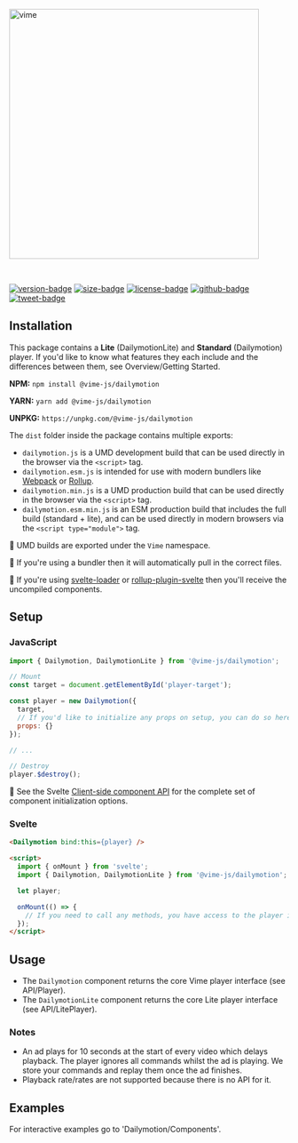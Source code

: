 
<Meta title="Packages/Dailymotion/Getting Started" />

<img
  width="450px"
  alt="vime"
  src="/brand/vime-dailymotion--dark.svg"
/>

<br/>

[![version-badge]][package]
[![size-badge]][size]
[![license-badge]][license]
[![github-badge]][github]
[![tweet-badge]][tweet]

[package]: https://www.npmjs.com/package/@vime-js/dailymotion
[version-badge]: https://img.shields.io/npm/v/@vime-js/dailymotion?style=flat-square
[size]: https://bundlephobia.com/result?p=@vime-js/dailymotion
[size-badge]: https://img.shields.io/bundlephobia/minzip/@vime-js/dailymotion?label=min%2Bgzip
[license]: https://github.com/vime-js/vime/blob/master/LICENSE
[license-badge]: https://img.shields.io/github/license/vime-js/vime?color=blue&style=flat-square
[tweet]: https://twitter.com/intent/tweet?text=Check%20out%20Vime%20%28https%3A%2F%2Fgithub.com%2Fvime-js%2Fvime%29%2C%20it%20makes%20embedding%20and%20using%20media%20players%20for%20the%20web%20simple.%20It%20supports%20Html5%2C%20YouTube%2C%20Dailymotion%2C%20Vimeo%20and%20more%20to%20come%21
[tweet-badge]: https://img.shields.io/twitter/url?style=social&url=https%3A%2F%2Fgithub.com%2Fvime-js%2Fvime
[github]: https://github.com/vime-js/vime
[github-badge]: https://img.shields.io/github/stars/vime-js/vime?style=social

## Installation

This package contains a **Lite** (DailymotionLite) and **Standard** (Dailymotion) player. If you'd like to
know what features they each include and the differences between them, 
see <LinkTo kind="overview-getting-started--page">Overview/Getting Started</LinkTo>.

**NPM:** `npm install @vime-js/dailymotion`

**YARN:** `yarn add @vime-js/dailymotion`

**UNPKG:** `https://unpkg.com/@vime-js/dailymotion`

The `dist` folder inside the package contains multiple exports:

- `dailymotion.js` is a UMD development build that can be used directly in the browser via the `<script>` tag.
- `dailymotion.esm.js` is intended for use with modern bundlers like [Webpack](https://webpack.js.org/) or [Rollup](http://rollupjs.org/guide/en/).
- `dailymotion.min.js` is a UMD production build that can be used directly in the browser via the `<script>` tag.
- `dailymotion.esm.min.js` is an ESM production build that includes the full build (standard + lite), and can be used directly in modern browsers via the `<script type="module">` tag.

📝 UMD builds are exported under the `Vime` namespace.

📝 If you're using a bundler then it will automatically pull in the correct files.

📝 If you're using [svelte-loader](https://github.com/sveltejs/svelte-loader) or [rollup-plugin-svelte](https://github.com/sveltejs/rollup-plugin-svelte) then you'll receive the uncompiled components.

## Setup

### JavaScript

```js
import { Dailymotion, DailymotionLite } from '@vime-js/dailymotion';

// Mount
const target = document.getElementById('player-target');

const player = new Dailymotion({
  target,
  // If you'd like to initialize any props on setup, you can do so here.
  props: {}
});

// ...

// Destroy
player.$destroy();
```

📝 See the Svelte [Client-side component API](https://svelte.dev/docs#Client-side_component_API) for the complete set of component initialization options.

### Svelte

```html
<Dailymotion bind:this={player} />

<script>
  import { onMount } from 'svelte';
  import { Dailymotion, DailymotionLite } from '@vime-js/dailymotion';

  let player;

  onMount(() => {
    // If you need to call any methods, you have access to the player instance here.
  });
</script>
```

## Usage

- The `Dailymotion` component returns the core Vime player interface (see <LinkTo kind="api-player--page">API/Player</LinkTo>).
- The `DailymotionLite` component returns the core Lite player interface (see <LinkTo kind="api-liteplayer--page">API/LitePlayer</LinkTo>).

### Notes

- An ad plays for 10 seconds at the start of every video which delays playback. The player ignores
all commands whilst the ad is playing. We store your commands and replay them once the ad finishes.
- Playback rate/rates are not supported because there is no API for it.

## Examples

For interactive examples go to 'Dailymotion/Components'.